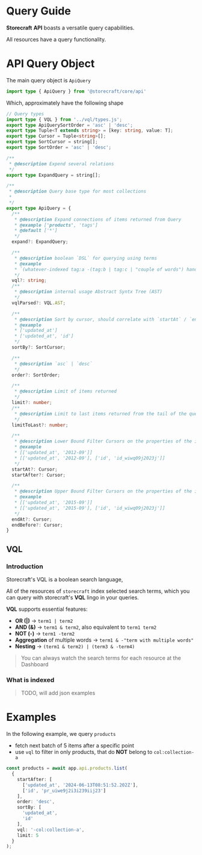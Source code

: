 # Query Guide

**Storecraft** **API** boasts a versatile query capabilities.

All resources have a query functionality.

# API Query Object

The main query object is `ApiQuery`

```ts
import type { ApiQuery } from '@storecraft/core/api'

```

Which, approximately have the following shape

```ts
// Query types
import type { VQL } from '../vql/types.js';
export type ApiQuerySortOrder = 'asc' | 'desc';
export type Tuple<T extends string> = [key: string, value: T];
export type Cursor = Tuple<string>[];
export type SortCursor = string[];
export type SortOrder = 'asc' | 'desc';

/** 
 * @description Expend several relations 
 */
export type ExpandQuery = string[];

/**
 * @description Query base type for most collections
 * 
 */
export type ApiQuery = {
  /**
   * @description Expand connections of items returned from Query
   * @example ['products', 'tags']
   * @default ['*']
   */
  expand?: ExpandQuery;

  /**
   * @description boolean `DSL` for querying using terms
   * @example 
   * `(whatever-indexed tag:a -(tag:b | tag:c | "couple of words") handle:product*)`
   */
  vql?: string;
  /**
   * @description internal usage Abstract Syntx Tree (AST)
   */
  vqlParsed?: VQL.AST;

  /**
   * @description Sort by cursor, should correlate with `startAt` / `endAt` cursors
   * @example 
   * ['updated_at']
   * ['updated_at', 'id']
   */
  sortBy?: SortCursor;

  /**
   * @description `asc` | `desc`
   */
  order?: SortOrder;

  /**
   * @description Limit of items returned
   */
  limit?: number;
  /**
   * @description Limit to last items returned from the tail of the query
   */
  limitToLast?: number;

  /**
   * @description Lower Bound Filter Cursors on the properties of the items
   * @example 
   * [['updated_at', '2012-09']]
   * [['updated_at', '2012-09'], ['id', 'id_wiwq09j2023j']]
   */
  startAt?: Cursor;
  startAfter?: Cursor;

  /**
   * @description Upper Bound Filter Cursors on the properties of the items
   * @example 
   * [['updated_at', '2015-09']]
   * [['updated_at', '2015-09'], ['id', 'id_wiwq09j2023j']]
   */
  endAt?: Cursor;
  endBefore?: Cursor;
}

```

## VQL

### Introduction
Storecraft's VQL is a boolean search language,

All of the resources of `storecraft` index selected search terms, which you can query with 
storecraft's **VQL** lingo in your queries.

**VQL** supports essential features:
- **OR (|)** -> `term1 | term2`
- **AND (&)** -> `term1 & term2`, also equivalent to `term1 term2`
- **NOT (-)** -> `term1 -term2`
- **Aggregation** of multiple words -> `term1 & -"term with multiple words"`
- **Nesting** -> `(term1 & term2) | (term3 & -term4)` 

> You can always watch the search terms for each resource at the Dashboard

### What is indexed
> TODO, will add json examples

# Examples

In the following example, we query `products`
- fetch next batch of 5 items after a specific point
- use `vql` to filter in only products, that do **NOT** belong to `col:collection-a`

```ts
const products = await app.api.products.list(
  {
    startAfter: [
      ['updated_at', '2024-06-13T08:51:52.202Z'],
      ['id', 'pr_uiwe9j2i3i239iij23']
    ],
    order: 'desc',
    sortBy: [
      'updated_at',
      'id'
    ],
    vql: '-col:collection-a',
    limit: 5
  }
);

```